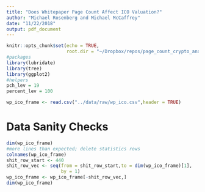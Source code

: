 ```yaml
---
title: "Does Whitepaper Page Count Affect ICO Valuation?"
author: "Michael Rosenberg and Michael McCaffrey"
date: "11/22/2018"
output: pdf_document
---
```


```r
knitr::opts_chunk$set(echo = TRUE,
                      root.dir = "~/Dropbox/repos/page_count_crypto_analysis")
#packages
library(lubridate)
library(tree)
library(ggplot2)
#helpers
pch_lev = 19
percent_lev = 100
```

```r
wp_ico_frame <- read.csv("../data/raw/wp_ico.csv",header = TRUE)
```

# Data Sanity Checks

```r
dim(wp_ico_frame)
#more lines than expected; delete statistics rows
colnames(wp_ico_frame)
shit_row_start <- 440
shit_row_vec <- seq(from = shit_row_start,to = dim(wp_ico_frame)[1],
                    by = 1)
wp_ico_frame <- wp_ico_frame[-shit_row_vec,]
dim(wp_ico_frame)
```